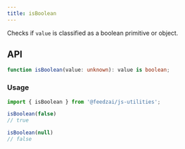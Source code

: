 ```yaml
---
title: isBoolean
---
```

Checks if `value` is classified as a boolean primitive or object.

## API

```typescript
function isBoolean(value: unknown): value is boolean;
```

### Usage

```typescript
import { isBoolean } from '@feedzai/js-utilities';

isBoolean(false)
// true

isBoolean(null)
// false
```
